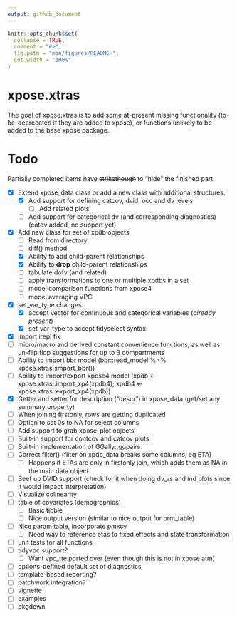 ```yaml
---
output: github_document
---
```


<!-- README.md is generated from README.Rmd. Please edit that file -->

```r
knitr::opts_chunk$set(
  collapse = TRUE,
  comment = "#>",
  fig.path = "man/figures/README-",
  out.width = "100%"
)
```

# xpose.xtras

<!-- badges: start -->
<!-- badges: end -->

The goal of xpose.xtras is to add some at-present missing functionality (to-be-deprecated if they are added to xpose), or functions unlikely to be added to the base xpose package.

# Todo
Partially completed items have ~~strikethough~~ to "hide" the finished part.

- [x] Extend xpose_data class or add a new class with additional structures.
  - [x] Add support for defining catcov, dvid, occ and dv levels
    - [ ] Add related plots
  - [ ] Add ~~support for categorical dv~~ (and corresponding diagnostics) (catdv added, no support yet)
- [x] Add new class for set of xpdb objects
  - [ ] Read from directory
  - [ ] diff() method
  - [x] Ability to add child-parent relationships
  - [x] Ability to **drop** child-parent relationships
  - [ ] tabulate dofv (and related)
  - [ ] apply transformations to one or multiple xpdbs in a set
  - [ ] model comparison functions from xpose4
  - [ ] model averaging VPC
- [x] set_var_type changes
    - [x] accept vector for continuous and categorical variables (*already present*)
    - [x] set_var_type to accept tidyselect syntax
- [x] import irepl fix
- [ ] micro/macro and derived constant convenience functions, as well as un-flip flop suggestions for up to 3 compartments
- [ ] Ability to import bbr model (bbr::read_model %>% xpose.xtras::import_bbr())
- [ ] Ability to import/export xpose4 model (xpdb <- xpose.xtras::import_xp4(xpdb4); xpdb4 <- xpose.xtras::export_xp4(xpdb))
- [x] Getter and setter for description ("descr") in xpose_data (get/set any summary property)
- [ ] When joining firstonly, rows are getting duplicated
- [ ] Option to set 0s to NA for select columns
- [ ] Add support to grab xpose_plot objects
- [ ] Built-in support for contcov and catcov plots
- [ ] Built-in implementation of GGally::ggpairs
- [ ] Correct filter() (filter on xpdb_data breaks some columns, eg ETA)
	- [ ] Happens if ETAs are only in firstonly join, which adds them as NA in the main data object
- [ ] Beef up DVID support (check for it when doing dv_vs and ind plots since it would impact interpretation)
- [ ] Visualize colinearity
- [ ] table of covariates (demographics)
  - [ ] Basic tibble
  - [ ] Nice output version (similar to nice output for prm_table)
- [ ] Nice param table, incorporate pmxcv
  - [ ] Need way to reference etas to fixed effects and state transformation
- [ ] unit tests for all functions
- [ ] tidyvpc support?
  - [ ] Want vpc_tte ported over (even though this is not in xpose atm)
- [ ] options-defined default set of diagnostics
- [ ] template-based reporting?
- [ ] patchwork integration?
- [ ] vignette
- [ ] examples
- [ ] pkgdown
  
